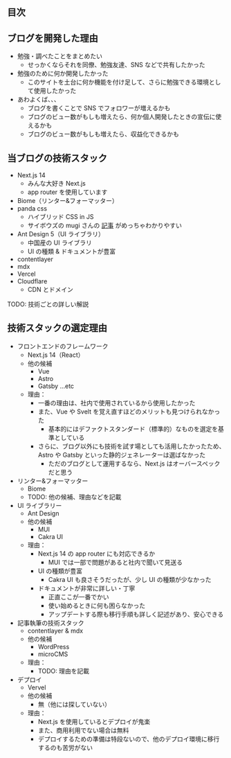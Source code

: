 ## 目次

## ブログを開発した理由

- 勉強・調べたことをまとめたい
  - せっかくならそれを同僚、勉強友達、SNS などで共有したかった
- 勉強のために何か開発したかった
  - このサイトを土台に何か機能を付け足して、さらに勉強できる環境として使用したかった
- あわよくば、、、
  - ブログを書くことで SNS でフォロワーが増えるかも
  - ブログのビュー数がもしも増えたら、何か個人開発したときの宣伝に使えるかも
  - ブログのビュー数がもしも増えたら、収益化できるかも

## 当ブログの技術スタック

- Next.js 14
  - みんな大好き Next.js
  - app router を使用しています
- Biome（リンター&フォーマッター）
- panda css
  - ハイブリッド CSS in JS
  - サイボウズの mugi さんの <a href="https://zenn.dev/cybozu_frontend/articles/panda-is-coming" target="_blank">記事</a> がめっちゃわかりやすい
- Ant Design 5（UI ライブラリ）
  - 中国産の UI ライブラリ
  - UI の種類 & ドキュメントが豊富
- contentlayer
- mdx
- Vercel
- Cloudflare
  - CDN とドメイン

TODO: 技術ごとの詳しい解説

## 技術スタックの選定理由

- フロントエンドのフレームワーク
  - Next.js 14（React）
  - 他の候補
    - Vue
    - Astro
    - Gatsby ...etc
  - 理由：
    - 一番の理由は、社内で使用されているから使用したかった
    - また、Vue や Svelt を覚え直すほどのメリットも見つけられなかった
      - 基本的にはデファクトスタンダード（標準的）なものを選定を基準としている
    - さらに、ブログ以外にも技術を試す場としても活用したかったため、Astro や Gatsby といった静的ジェネレーターは選ばなかった
      - ただのブログとして運用するなら、Next.js はオーバースペックだと思う
- リンター&フォーマッター
  - Biome
  - TODO: 他の候補、理由などを記載
- UI ライブラリー
  - Ant Design
  - 他の候補
    - MUI
    - Cakra UI
  - 理由：
    - Next.js 14 の app router にも対応できるか
      - MUI では一部で問題があると社内で聞いて見送る
    - UI の種類が豊富
      - Cakra UI も良さそうだったが、少し UI の種類が少なかった
    - ドキュメントが非常に詳しい・丁寧
      - 正直ここが一番でかい
      - 使い始めるときに何も困らなかった
      - アップデートする際も移行手順も詳しく記述があり、安心できる
- 記事執筆の技術スタック
  - contentlayer & mdx
  - 他の候補
    - WordPress
    - microCMS
  - 理由：
    - TODO: 理由を記載
- デプロイ
  - Vervel
  - 他の候補
    - 無（他には探していない）
  - 理由：
    - Next.js を使用しているとデプロイが鬼楽
    - また、商用利用でない場合は無料
    - デプロイするための準備は特段ないので、他のデプロイ環境に移行するのも苦労がない
